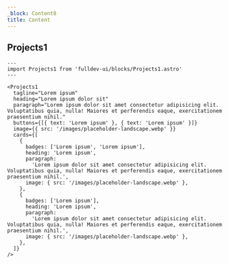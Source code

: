 ```yaml
---
_block: Content8
title: Content
---
```


## Projects1

```astro live
---
import Projects1 from 'fulldev-ui/blocks/Projects1.astro'
---

<Projects1
  tagline="Lorem ipsum"
  heading="Lorem ipsum dolor sit"
  paragraph="Lorem ipsum dolor sit amet consectetur adipisicing elit. Voluptatibus quia, nulla! Maiores et perferendis eaque, exercitationem praesentium nihil."
  buttons={[{ text: 'Lorem ipsum' }, { text: 'Lorem ipsum' }]}
  image={{ src: '/images/placeholder-landscape.webp' }}
  cards={[
    {
      badges: ['Lorem ipsum', 'Lorem ipsum'],
      heading: 'Lorem ipsum',
      paragraph:
        'Lorem ipsum dolor sit amet consectetur adipisicing elit. Voluptatibus quia, nulla! Maiores et perferendis eaque, exercitationem praesentium nihil.',
      image: { src: '/images/placeholder-landscape.webp' },
    },
    {
      badges: ['Lorem ipsum'],
      heading: 'Lorem ipsum',
      paragraph:
        'Lorem ipsum dolor sit amet consectetur adipisicing elit. Voluptatibus quia, nulla! Maiores et perferendis eaque, exercitationem praesentium nihil.',
      image: { src: '/images/placeholder-landscape.webp' },
    },
  ]}
/>
```
